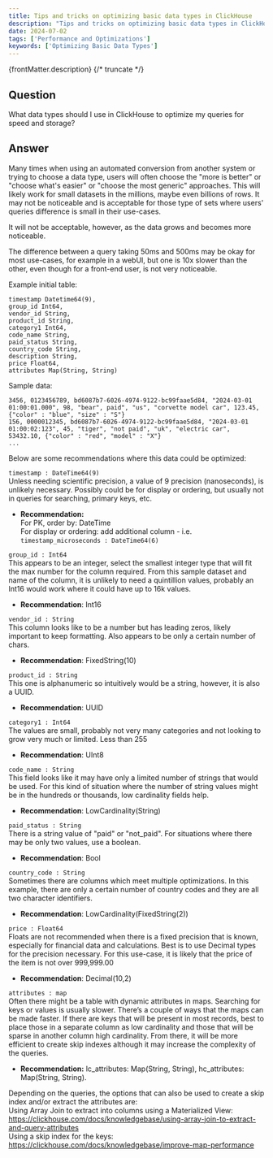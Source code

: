 ```yaml
---
title: Tips and tricks on optimizing basic data types in ClickHouse
description: "Tips and tricks on optimizing basic data types in ClickHouse"
date: 2024-07-02
tags: ['Performance and Optimizations']
keywords: ['Optimizing Basic Data Types']
---
```


{frontMatter.description}
{/* truncate */}

## Question

What data types should I use in ClickHouse to optimize my queries for speed and storage?

## Answer

Many times when using an automated conversion from another system or trying to choose a data type, users will often choose the "more is better" or "choose what's easier" or "choose the most generic" approaches.  This will likely work for small datasets in the millions, maybe even billions of rows.  It may not be noticeable and is acceptable for those type of sets where users' queries difference is small in their use-cases.

It will not be acceptable, however, as the data grows and becomes more noticeable.

The difference between a query taking 50ms and 500ms may be okay for most use-cases, for example in a webUI, but one is 10x slower than the other, even though for a front-end user, is not very noticeable. 

Example initial table:
```
timestamp Datetime64(9),
group_id Int64,
vendor_id String,
product_id String,
category1 Int64,
code_name String,
paid_status String,
country_code String,
description String,
price Float64,
attributes Map(String, String)
```

Sample data:
```
3456, 0123456789, bd6087b7-6026-4974-9122-bc99faae5d84, "2024-03-01 01:00:01.000", 98, "bear", paid", "us", "corvette model car", 123.45, {"color" : "blue", "size" : "S"}
156, 0000012345, bd6087b7-6026-4974-9122-bc99faae5d84, "2024-03-01 01:00:02:123", 45, "tiger", "not paid", "uk", "electric car", 53432.10, {"color" : "red", "model" : "X"} 
...
```

Below are some recommendations where this data could be optimized:

`timestamp : DateTime64(9)`  
Unless needing scientific precision, a value of 9 precision (nanoseconds), is unlikely necessary. Possibly could be for display or ordering, but usually not in queries for searching, primary keys, etc.
+ **Recommendation:**  
For PK, order by:  DateTime  
For display or ordering: add additional column - i.e. `timestamp_microseconds : DateTime64(6)`  

`group_id : Int64`  
This appears to be an integer, select the smallest integer type that will fit the max number for the column required.  From this sample dataset and name of the column, it is unlikely to need a quintillion values, probably an Int16 would work where it could have up to 16k values.
- **Recommendation**: Int16

`vendor_id : String`  
This column looks like to be a number but has leading zeros, likely important to keep formatting. Also appears to be only a certain number of chars.
- **Recommendation**: FixedString(10)

`product_id : String`  
This one is alphanumeric so intuitively would be a string, however, it is also a UUID. 
- **Recommendation**: UUID

`category1 : Int64`  
The values are small, probably not very many categories and not looking to grow very much or limited. Less than 255
- **Recommendation**: UInt8

`code_name : String`  
This field looks like it may have only a limited number of strings that would be used.
For this kind of situation where the number of string values might be in the hundreds or thousands, low cardinality fields help.
- **Recommendation**: LowCardinality(String)

`paid_status : String`  
There is a string value of "paid" or "not_paid". For situations where there may be only two values, use a boolean.
- **Recommendation**: Bool

`country_code : String`  
Sometimes there are columns which meet multiple optimizations. In this example, there are only a certain number of country codes and they are all two character identifiers.
- **Recommendation**: LowCardinality(FixedString(2))

`price : Float64`  
Floats are not recommended when there is a fixed precision that is known, especially for financial data and calculations. Best is to use Decimal types for the precision necessary. For this use-case, it is likely that the price of the item is not over 999,999.00
- **Recommendation**: Decimal(10,2)

`attributes : map`  
Often there might be a table with dynamic attributes in maps. Searching for keys or values is usually slower. There’s a couple of ways that the maps can be made faster. If there are keys that will be present in most records, best to place those in a separate column as low cardinality and those that will be sparse in another column high cardinality. From there, it will be more efficient to create skip indexes although it may increase the complexity of the queries.
- **Recommendation:** lc_attributes: Map(String, String), hc_attributes: Map(String, String).  

Depending on the queries, the options that can also be used to create a skip index and/or extract the attributes are:  
Using Array Join to extract into columns using a Materialized View:
https://clickhouse.com/docs/knowledgebase/using-array-join-to-extract-and-query-attributes  
Using a skip index for the keys:
https://clickhouse.com/docs/knowledgebase/improve-map-performance